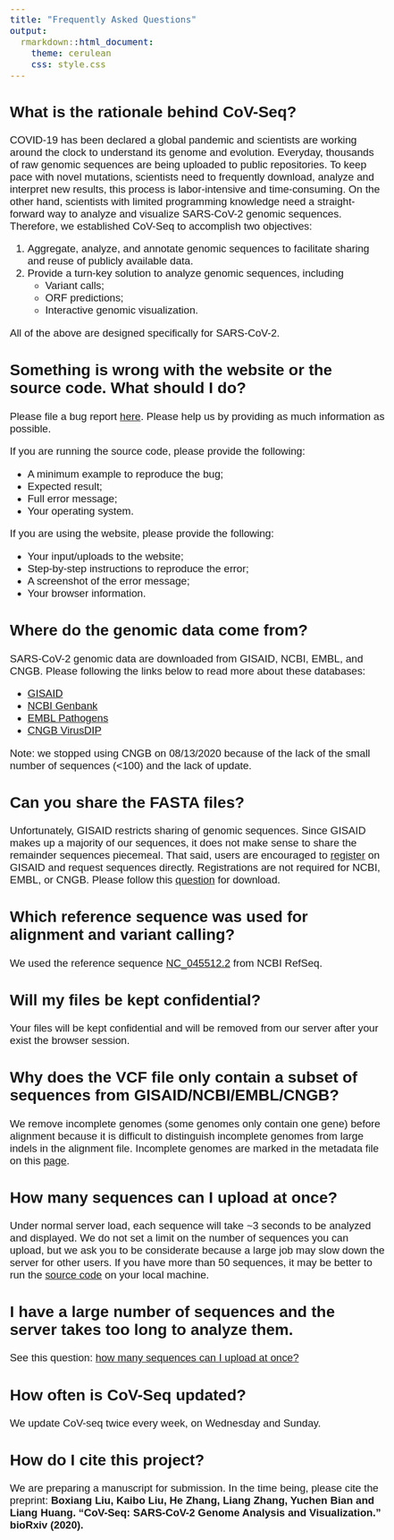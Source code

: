 ```yaml
---
title: "Frequently Asked Questions"
output:
  rmarkdown::html_document:
    theme: cerulean
    css: style.css
---
```


<style>
body{
  font-family: Helvetica;
  font-size: 14pt;
}
</style>

## What is the rationale behind CoV-Seq? 

COVID-19 has been declared a global pandemic and scientists are working around the clock to understand its genome and evolution. Everyday, thousands of raw genomic sequences are being uploaded to public repositories. To keep pace with novel mutations, scientists need to frequently download, analyze and interpret new results, this process is labor-intensive and time-consuming. On the other hand, scientists with limited programming knowledge need a straight-forward way to analyze and visualize SARS-CoV-2 genomic sequences. Therefore, we established CoV-Seq to accomplish two objectives: 

1. Aggregate, analyze, and annotate genomic sequences to facilitate sharing and reuse of publicly available data.
2. Provide a turn-key solution to analyze genomic sequences, including 
    - Variant calls; 
    - ORF predictions; 
    - Interactive genomic visualization.
    
All of the above are designed specifically for SARS-CoV-2. 


## Something is wrong with the website or the source code. What should I do? 

Please file a bug report [here](https://github.com/boxiangliu/covseq/issues). Please help us by providing as much information as possible. 

If you are running the source code, please provide the following: 

 - A minimum example to reproduce the bug; 
 - Expected result; 
 - Full error message; 
 - Your operating system. 
 
If you are using the website, please provide the following:

 - Your input/uploads to the website; 
 - Step-by-step instructions to reproduce the error;
 - A screenshot of the error message; 
 - Your browser information.


## Where do the genomic data come from? {#databases}

SARS-CoV-2 genomic data are downloaded from GISAID, NCBI, EMBL, and CNGB. Please following the links below to read more about these databases: 

- [GISAID](https://www.gisaid.org/)
- [NCBI Genbank](https://www.ncbi.nlm.nih.gov/labs/virus/vssi/#/virus?SeqType_s=Nucleotide&VirusLineage_ss=SARS-CoV-2,%20taxid:2697049)
- [EMBL Pathogens](https://www.covid19dataportal.org/)
- [CNGB VirusDIP](https://db.cngb.org/virus/ncov)

Note: we stopped using CNGB on 08/13/2020 because of the lack of the small number of sequences (<100) and the lack of update. 

## Can you share the FASTA files? 

Unfortunately, GISAID restricts sharing of genomic sequences. Since GISAID makes up a majority of our sequences, it does not make sense to share the remainder sequences piecemeal. That said, users are encouraged to [register](https://www.gisaid.org/registration/register/) on GISAID and request sequences directly. Registrations are not required for NCBI, EMBL, or CNGB. Please follow this [question](#databases) for download. 


## Which reference sequence was used for alignment and variant calling?

We used the reference sequence [NC_045512.2](https://www.ncbi.nlm.nih.gov/nuccore/NC_045512) from NCBI RefSeq.


## Will my files be kept confidential? 

Your files will be kept confidential and will be removed from our server after your exist the browser session. 


## Why does the VCF file only contain a subset of sequences from GISAID/NCBI/EMBL/CNGB?

We remove incomplete genomes (some genomes only contain one gene) before alignment because it is difficult to distinguish incomplete genomes from large indels in the alignment file. Incomplete genomes are marked in the metadata file on this [page](http://flask-320.eba-xs7nerpb.us-west-2.elasticbeanstalk.com/browse).  


## How many sequences can I upload at once? {#too-many-sequences}

Under normal server load, each sequence will take ~3 seconds to be analyzed and displayed. We do not set a limit on the number of sequences you can upload, but we ask you to be considerate because a large job may slow down the server for other users. If you have more than 50 sequences, it may be better to run the [source code](https://github.com/boxiangliu/covseq) on your local machine.


## I have a large number of sequences and the server takes too long to analyze them. 

See this question: [how many sequences can I upload at once?](#too-many-sequences)


## How often is CoV-Seq updated? 
We update CoV-seq twice every week, on Wednesday and Sunday. 


## How do I cite this project? 
We are preparing a manuscript for submission. In the time being, please cite the preprint: **Boxiang Liu, Kaibo Liu, He Zhang, Liang Zhang, Yuchen Bian and Liang Huang. "CoV-Seq: SARS-CoV-2 Genome Analysis and Visualization." bioRxiv (2020).**


<script type="text/javascript">
  jQuery(document.links) .filter(function() { return this.hostname != window.location.hostname; }) .attr('target', '_blank');
</script>

